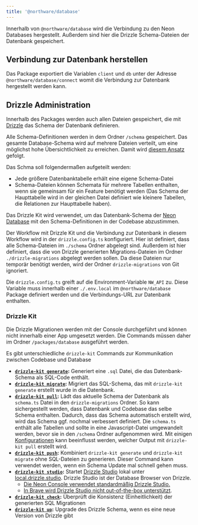 ```yaml
---
title: '@northware/database'
---
```


Innerhalb von `@northware/database` wird die Verbindung zu den Neon Databases hergestellt. Außerdem sind hier die Drizzle Schema-Dateien der Datenbank gespeichert.

## Verbindung zur Datenbank herstellen

Das Package exportiert die Variablen `client` und `db` unter der Adresse `@northware/database/connect` womit die Verbindung zur Datenbank hergestellt werden kann.

## Drizzle Administration

Innerhalb des Packages werden auch allen Dateien gespeichert, die mit [Drizzle](https://orm.drizzle.team/) das Schema der Datenbank definieren.

Alle Schema-Definitionen werden in dem Ordner `/schema` gespeichert. Das gesamte Database-Schema wird auf mehrere Dateien verteilt, 
um eine möglichst hohe Übersichtlichkeit zu erreichen. Damit wird [diesem Ansatz](https://orm.drizzle.team/docs/sql-schema-declaration#schema-in-multiple-files) gefolgt.

Das Schma soll folgendermaßen aufgeteilt werden:

- Jede größere Datenbanktabelle erhält eine eigene Schema-Datei
- Schema-Dateien können Schemata für mehrere Tabellen enthalten, wenn sie gemeinsam für ein Feature benötigt werden (Das Schema der Haupttabelle wird in der gleichen Datei 
definiert wie kleinere Tabellen, die Relationen zur Haupttabelle haben).

Das Drizzle Kit wird verwendet, um das Datenbank-Schema der [Neon Database](https://neon.tech/docs/) mit den Schema-Definitionen in der Codebase abzustimmen.

Der Workflow mit Drizzle Kit und die Verbindung zur Datenbank in diesem Workflow wird in der `drizzle.config.ts` konfiguriert. 
Hier ist definiert, dass alle Schema-Dateien im `./schema` Ordner abgelegt sind. Außerdem ist hier definiert, dass die von Drizzle generierten Migrations-Dateien im 
Ordner `./drizzle-migrations` abgelegt werden sollen. Da diese Dateien nur temporär benötigt werden, wird der Ordner `drizzle-migrations` von Git ignoriert.

Die `drizzle.config.ts` greift auf die Environment-Variable `NW_API` zu. Diese Variable muss innerhalb einer `./.env.local` im `@northware/database` Package definiert werden und
die Verbindungs-URL zur Datenbank enthalten.

### Drizzle Kit

Die Drizzle Migrationen werden mit der Console durchgeführt und können nicht innerhalb einer App umgesetzt werden. Die Commands müssen daher 
im Ordner `/packages/database` ausgeführt werden.

Es gibt unterschiedliche `drizzle-kit` Commands zur Kommunikation zwischen Codebase und Database

- **[`drizzle-kit generate`](https://orm.drizzle.team/docs/drizzle-kit-generate):** Generiert eine `.sql` Datei, die das Datenbank-Schema als SQL-Code enthält.
- **[`drizzle-kit migrate`](https://orm.drizzle.team/docs/drizzle-kit-migrate):** Migriert das SQL-Schema, das mit `drizzle-kit generate` erstellt wurde in die Datenbank.
- **[`drizzle-kit pull`](https://orm.drizzle.team/docs/drizzle-kit-pull):** Lädt das aktuelle Schema der Datenbank als `schema.ts` Datei in den `drizzle-migrations` Ordner. 
So kann sichergestellt werden, dass Datenbank und Codebase das selbe Schema enthalten. Dadurch, dass das Schema automatisch erstellt wird, wird das Schema ggf. nochmal verbessert
 definiert. Die `schema.ts` enthält alle Tabellen und sollte in eine Javascript-Datei umgewandelt werden, bevor sie in den `/schema` Ordner aufgenommen wird. 
 Mit einigen [Konfigurationen](https://orm.drizzle.team/docs/drizzle-kit-pull#including-tables-schemas-and-extensions) kann beeinflusst werden, 
 welcher Output mit `drizzle-kit pull` erstellt wird.
- **[`drizzle-kit push`](https://orm.drizzle.team/docs/drizzle-kit-push):** Kombiniert `drizzle-kit generate` und `drizzle-kit migrate` ohne SQL-Dateien zu generieren. 
Dieser Command kann verwendet werden, wenn ein Schema Update mal schnell gehen muss.
- **[`drizzle-kit studio`](https://orm.drizzle.team/docs/drizzle-kit-studio):** Startet [Drizzle Studio](https://orm.drizzle.team/drizzle-studio/overview) lokal unter
 [local.drizzle.studio](http://local.drizzle.studio). Drizzle Studio ist der Database Browser von Drizzle.
  - [Die Neon Console verwendet standardmäßig Drizzle Studio.](https://neon.tech/docs/changelog/2024-05-24#drizzle-studio-in-the-neon-console)
  - [In Brave wird Drizzle Studio nicht out-of-the-box unterstützt](https://orm.drizzle.team/docs/drizzle-kit-studio#safari-and-brave-support).
- **[`drizzle-kit check`](https://orm.drizzle.team/docs/drizzle-kit-check):** Überprüft die Konsistenz (Einheitlichkeit) der generierten SQL Migrationen
- **[`drizzle-kit up`](https://orm.drizzle.team/docs/drizzle-kit-up):** Upgrade des Drizzle Schema, wenn es eine neue Version von Drizzle gibt
